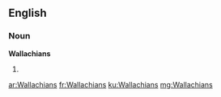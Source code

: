 ==English==

===Noun===
'''Wallachians'''

# {{plural of|[[Wallachian]]}}

[[ar:Wallachians]]
[[fr:Wallachians]]
[[ku:Wallachians]]
[[mg:Wallachians]]